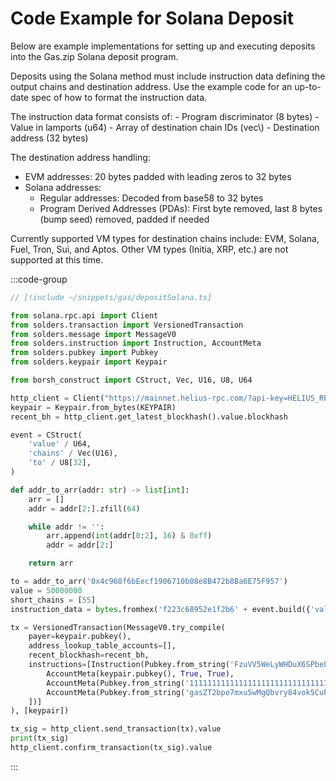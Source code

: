 
# Code Example for Solana Deposit

Below are example implementations for setting up and executing deposits into the Gas.zip Solana deposit program.

Deposits using the Solana method must include instruction data defining the output chains and destination address.
Use the example code for an up-to-date spec of how to format the instruction data.

<Callout type="info">
The instruction data format consists of:
- Program discriminator (8 bytes)
- Value in lamports (u64) 
- Array of destination chain IDs (vec\<u16\>)
- Destination address (32 bytes)

The destination address handling:
- EVM addresses: 20 bytes padded with leading zeros to 32 bytes
- Solana addresses: 
  - Regular addresses: Decoded from base58 to 32 bytes
  - Program Derived Addresses (PDAs): First byte removed, last 8 bytes (bump seed) removed, padded if needed
</Callout>

<Callout type="warning">
Currently supported VM types for destination chains include: EVM, Solana, Fuel, Tron, Sui, and Aptos. Other VM types (Initia, XRP, etc.) are not supported at this time.
</Callout>


:::code-group

```ts [typescript]
// [!include ~/snippets/gas/depositSolana.ts]
```

```python [python]
from solana.rpc.api import Client
from solders.transaction import VersionedTransaction
from solders.message import MessageV0
from solders.instruction import Instruction, AccountMeta
from solders.pubkey import Pubkey
from solders.keypair import Keypair

from borsh_construct import CStruct, Vec, U16, U8, U64

http_client = Client("https://mainnet.helius-rpc.com/?api-key=HELIUS_RPC_KEY")
keypair = Keypair.from_bytes(KEYPAIR)
recent_bh = http_client.get_latest_blockhash().value.blockhash

event = CStruct(
    'value' / U64,
    'chains' / Vec(U16),
    'to' / U8[32],
)

def addr_to_arr(addr: str) -> list[int]:
    arr = []
    addr = addr[2:].zfill(64)

    while addr != '':
        arr.append(int(addr[0:2], 16) & 0xff)
        addr = addr[2:]

    return arr

to = addr_to_arr('0x4c968f6bEecf1906710b08e8B472b8Ba6E75F957')
value = 50000000
short_chains = [55]
instruction_data = bytes.fromhex('f223c68952e1f2b6' + event.build({'value': value, 'chains': short_chains, 'to': to}).hex())

tx = VersionedTransaction(MessageV0.try_compile(
    payer=keypair.pubkey(),
    address_lookup_table_accounts=[],
    recent_blockhash=recent_bh,
    instructions=[Instruction(Pubkey.from_string('FzuVV5WeLyWHDuX6SPbeLgqkvePDTzMCRKYAhDbiP3z3'), data=instruction_data, accounts=[
        AccountMeta(keypair.pubkey(), True, True),
        AccountMeta(Pubkey.from_string('11111111111111111111111111111111'), False, False),
        AccountMeta(Pubkey.from_string('gasZT2bpe7mxu5wMgQbvry84vok5CuF2huCEokyC3qh'), False, True),
    ])]
), [keypair])

tx_sig = http_client.send_transaction(tx).value
print(tx_sig)
http_client.confirm_transaction(tx_sig).value

```

:::
